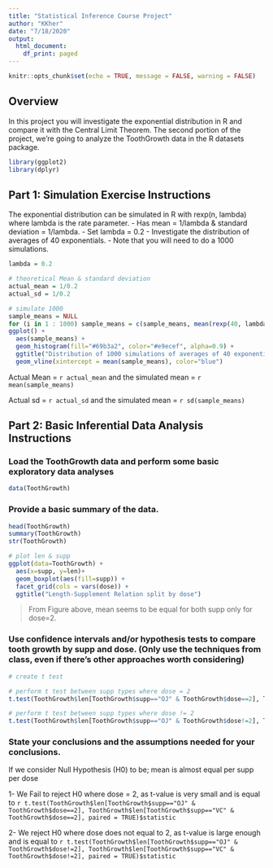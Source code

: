 ```yaml
---
title: "Statistical Inference Course Project"
author: "KKher"
date: "7/18/2020"
output:
  html_document:
    df_print: paged
---
```


```r
knitr::opts_chunk$set(echo = TRUE, message = FALSE, warning = FALSE)
```

## Overview

In this project you will investigate the exponential distribution in R and compare it with the Central Limit Theorem. The second portion of the project, we're going to analyze the ToothGrowth data in the R datasets package.

```r
library(ggplot2)
library(dplyr)
```

## Part 1: Simulation Exercise Instructions

The exponential distribution can be simulated in R with rexp(n, lambda) where lambda is the rate parameter. 
- Has mean = 1/lambda & standard deviation = 1/lambda. 
- Set lambda = 0.2 
- Investigate the distribution of averages of 40 exponentials. 
- Note that you will need to do a 1000 simulations.

```r
lambda = 0.2

# theoretical Mean & standard deviation
actual_mean = 1/0.2
actual_sd = 1/0.2

# simulate 1000 
sample_means = NULL
for (i in 1 : 1000) sample_means = c(sample_means, mean(rexp(40, lambda)))
ggplot() +
  aes(sample_means) +
  geom_histogram(fill="#69b3a2", color="#e9ecef", alpha=0.9) + 
  ggtitle("Distribution of 1000 simulations of averages of 40 exponentials") +
  geom_vline(xintercept = mean(sample_means), color="blue")
```

Actual Mean = ```r actual_mean``` and the simulated mean = ```r mean(sample_means)```

Actual sd = ```r actual_sd``` and the simulated mean = ```r sd(sample_means)```


## Part 2: Basic Inferential Data Analysis Instructions
### Load the ToothGrowth data and perform some basic exploratory data analyses

``` r
data(ToothGrowth)
```

### Provide a basic summary of the data.

``` r
head(ToothGrowth)
summary(ToothGrowth)
str(ToothGrowth)

# plot len & supp
ggplot(data=ToothGrowth) + 
  aes(x=supp, y=len)+
  geom_boxplot(aes(fill=supp)) +
  facet_grid(cols = vars(dose)) +
  ggtitle("Length-Supplement Relation split by dose")

```

> From Figure above, mean seems to be equal for both supp only for dose=2.

### Use confidence intervals and/or hypothesis tests to compare tooth growth by supp and dose. (Only use the techniques from class, even if there's other approaches worth considering)

``` r
# create t test

# perform t test between supp types where dose = 2
t.test(ToothGrowth$len[ToothGrowth$supp=="OJ" & ToothGrowth$dose==2], ToothGrowth$len[ToothGrowth$supp=="VC" & ToothGrowth$dose==2], paired = TRUE)

# perform t test between supp types where dose != 2
t.test(ToothGrowth$len[ToothGrowth$supp=="OJ" & ToothGrowth$dose!=2], ToothGrowth$len[ToothGrowth$supp=="VC" & ToothGrowth$dose!=2], paired = TRUE)

```

### State your conclusions and the assumptions needed for your conclusions.

If we consider Null Hypothesis (H0) to be; mean is almost equal per supp per dose

1- We Fail to reject H0 where dose = 2, as t-value is very small and is equal to ```r t.test(ToothGrowth$len[ToothGrowth$supp=="OJ" & ToothGrowth$dose==2], ToothGrowth$len[ToothGrowth$supp=="VC" & ToothGrowth$dose==2], paired = TRUE)$statistic ```

2- We reject H0 where dose does not equal to 2, as t-value is large enough and is equal to ```r t.test(ToothGrowth$len[ToothGrowth$supp=="OJ" & ToothGrowth$dose!=2], ToothGrowth$len[ToothGrowth$supp=="VC" & ToothGrowth$dose!=2], paired = TRUE)$statistic ```